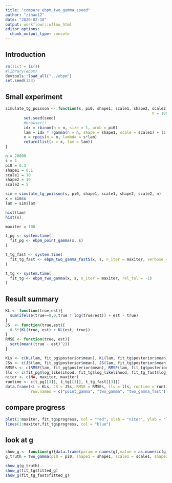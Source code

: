 ```yaml
---
title: "compare_ebpm_two_gamma_speed"
author: "zihao12"
date: "2020-02-18"
output: workflowr::wflow_html
editor_options:
  chunk_output_type: console
---
```


## Introduction


```r
rm(list = ls())
#library(ebpm)
devtools::load_all("../ebpm")
set.seed(123)
```

## Small experiment 
```r
simulate_tg_poisson <- function(s, pi0, shape1, scale1, shape2, scale2,
                                                                n = 1000, seed = 123){
        set.seed(seed)
        #browser()
        idx = rbinom(n = n, size = 1, prob = pi0)
        lam = idx * rgamma(n = n, shape = shape1, scale = scale1) + (1 - idx) * rgamma(n = n, shape = shape2, scale = scale2)
        x = rpois(n = n, lambda = s*lam)
        return(list(x = x, lam = lam))
}

n = 20000
s = 1
pi0 = 0.3
shape1 = 0.1
scale1 = 10
shape2 = 10
scale2 = 5

sim = simulate_tg_poisson(s, pi0, shape1, scale1, shape2, scale2, n)
x = sim$x
lam = sim$lam

hist(lam)
hist(x)
```

```r
maxiter = 100

t_pg <- system.time(
  fit_pg <- ebpm_point_gamma(x, s)
)

t_tg_fast <- system.time(
  fit_tg_fast <- ebpm_two_gamma_fast5(x, s, n_iter = maxiter, verbose = FALSE)
)

t_tg <- system.time(
  fit_tg <- ebpm_two_gamma(x, s, n_iter = maxiter, rel_tol = -1)
)

```

<!-- ## compare fit -->
<!-- ```{r} -->
<!-- library(ggplot2) -->

<!-- res_df = data.frame(x = x, lam_true = lam,  -->
<!--                     lam_pg = fit_pg$posterior$mean, lam_tg = fit_tg$posterior$mean, lam_tg_fast = fit_tg_fast$posterior$mean) -->

<!-- ggplot(res_df)+ -->
<!--   geom_point(aes(x = lam_true, y = lam_true, color = "lam_true")) +  -->
<!--   geom_point(aes(x = lam_true, y = lam_pg, color = "lam_pg")) +  -->
<!--   geom_point(aes(x = lam_true, y = lam_tg, color = "lam_tg")) + -->
<!--   geom_point(aes(x = lam_true, y = lam_tg_fast, color = "lam_tg_fast"))  -->
<!-- ``` -->

## Result summary
```r
KL <- function(true,est){
  sum(ifelse(true==0,0,true * log(true/est)) + est - true)
}
JS  <- function(true,est){
  0.5*(KL(true, est) + KL(est, true))
}
RMSE <- function(true, est){
  sqrt(mean((true - est)^2))
}

KLs <- c(KL(lam, fit_pg$posterior$mean), KL(lam, fit_tg$posterior$mean), KL(lam, fit_tg_fast$posterior$mean))
JSs <- c(JS(lam, fit_pg$posterior$mean), JS(lam, fit_tg$posterior$mean), JS(lam, fit_tg_fast$posterior$mean))
RMSEs <- c(RMSE(lam, fit_pg$posterior$mean), RMSE(lam, fit_tg$posterior$mean), RMSE(lam, fit_tg_fast$posterior$mean))
lls <- c(fit_pg$log_likelihood, fit_tg$log_likelihood, fit_tg_fast$log_likelihood)
niter <- c(NA, maxiter, maxiter)
runtime <- c(t_pg[[3]], t_tg[[3]], t_tg_fast[[3]])
data.frame(KL = KLs, JS = JSs, RMSE = RMSEs, lls = lls, runtime = runtime, niter = niter, 
           row.names = c("point_gamma", "two_gamma", "two_gamma_fast"))
```

## compare progress
```r
plot(1:maxiter, fit_tg$progress, col = "red", xlab = "niter", ylab = "log-likelihood")
lines(1:maxiter,fit_tg$progress, col = "blue")
```

## look at g
```r
show_g <- function(g){data.frame(param = names(g),value = as.numeric(g))}
g_truth = two_gamma(pi0 = pi0, shape1 = shape1, scale1 = scale1, shape2 = shape2, scale2 = scale2)

show_g(g_truth)
show_g(fit_tg$fitted_g)
show_g(fit_tg_fast$fitted_g)
```







